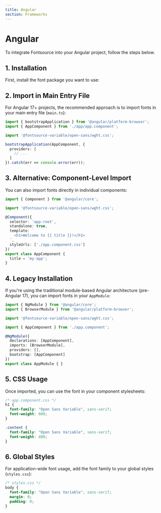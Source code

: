 ```yaml
---
title: Angular
section: Frameworks
---
```


# Angular

To integrate Fontsource into your Angular project, follow the steps below.

## 1. Installation

First, install the font package you want to use:

<PackageManagerCode cmd="@fontsource-variable/open-sans" />

## 2. Import in Main Entry File

For Angular 17+ projects, the recommended approach is to import fonts in your main entry file (`main.ts`):

```ts
import { bootstrapApplication } from '@angular/platform-browser';
import { AppComponent } from './app/app.component';

import '@fontsource-variable/open-sans/wght.css';

bootstrapApplication(AppComponent, {
  providers: [
    // ...
  ]
}).catch(err => console.error(err));
```

## 3. Alternative: Component-Level Import

You can also import fonts directly in individual components:

```ts
import { Component } from '@angular/core';

import '@fontsource-variable/open-sans/wght.css';

@Component({
  selector: 'app-root',
  standalone: true,
  template: `
    <h1>Welcome to {{ title }}!</h1>
  `,
  styleUrls: ['./app.component.css']
})
export class AppComponent {
  title = 'my-app';
}
```

## 4. Legacy Installation

If you're using the traditional module-based Angular architecture (pre-Angular 17), you can import fonts in your `AppModule`:

```ts
import { NgModule } from '@angular/core';
import { BrowserModule } from '@angular/platform-browser';

import '@fontsource-variable/open-sans/wght.css';

import { AppComponent } from './app.component';

@NgModule({
  declarations: [AppComponent],
  imports: [BrowserModule],
  providers: [],
  bootstrap: [AppComponent]
})
export class AppModule { }
```

## 5. CSS Usage

Once imported, you can use the font in your component stylesheets:

```css
/* app.component.css */
h1 {
  font-family: "Open Sans Variable", sans-serif;
  font-weight: 600;
}

.content {
  font-family: "Open Sans Variable", sans-serif;
  font-weight: 400;
}
```

## 6. Global Styles

For application-wide font usage, add the font family to your global styles (`styles.css`):

```css
/* styles.css */
body {
  font-family: "Open Sans Variable", sans-serif;
  margin: 0;
  padding: 0;
}
```
